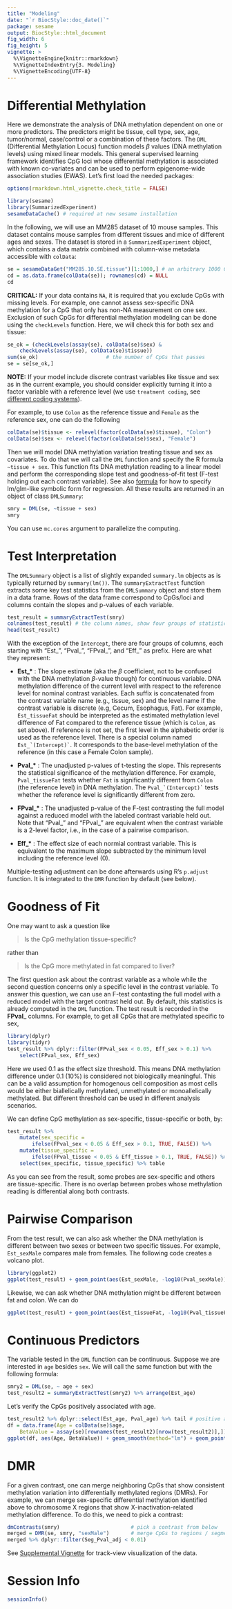 ```yaml
---
title: "Modeling"
date: "`r BiocStyle::doc_date()`"
package: sesame
output: BiocStyle::html_document
fig_width: 6
fig_height: 5
vignette: >
  %\VignetteEngine{knitr::rmarkdown}
  %\VignetteIndexEntry{3. Modeling}
  %\VignetteEncoding{UTF-8}
---
```


# Differential Methylation

Here we demonstrate the analysis of DNA methylation dependent on one or more
predictors. The predictors might be tissue, cell type, sex, age, tumor/normal,
case/control or a combination of these factors.  The `DML` (Differential
Methylation Locus) function models $\beta$ values (DNA methylation levels)
using mixed linear models. This general supervised learning framework
identifies CpG loci whose differential methylation is associated with known
co-variates and can be used to perform epigenome-wide association studies
(EWAS). Let's first load the needed packages:

```r
options(rmarkdown.html_vignette.check_title = FALSE)
```

```r
library(sesame)
library(SummarizedExperiment)
sesameDataCache() # required at new sesame installation
```

In the following, we will use an MM285 dataset of 10 mouse samples.  This
dataset contains mouse samples from different tissues and mice of different
ages and sexes.  The dataset is stored in a `SummarizedExperiment` object,
which contains a data matrix combined with column-wise metadata accessible with
`colData`:

```r
se = sesameDataGet("MM285.10.SE.tissue")[1:1000,] # an arbitrary 1000 CpGs
cd = as.data.frame(colData(se)); rownames(cd) = NULL
cd
```

**CRITICAL:** If your data contains `NA`, it is required that you exclude CpGs
with missing levels. For example, one cannot assess sex-specific DNA
methylation for a CpG that only has non-NA measurement on one sex. Exclusion
of such CpGs for differential methylation modeling can be done using the
`checkLevels` function. Here, we will check this for both sex and tissue:

```r
se_ok = (checkLevels(assay(se), colData(se)$sex) &
    checkLevels(assay(se), colData(se)$tissue))
sum(se_ok)                      # the number of CpGs that passes
se = se[se_ok,]
```

**NOTE:** If your model include discrete contrast variables like tissue and
sex as in the current example, you should consider explicitly turning it into a
factor variable with a reference level (we use `treatment coding`, see
[different coding systems](
https://stats.idre.ucla.edu/r/library/r-library-contrast-coding-systems-
for-categorical-variables/)).

For example, to use `Colon` as the
reference tissue and `Female` as the reference sex, one can do the following

```r
colData(se)$tissue <- relevel(factor(colData(se)$tissue), "Colon")
colData(se)$sex <- relevel(factor(colData(se)$sex), "Female")
```

Then we will model DNA methylation variation treating tissue and sex as
covariates. To do that we will call the `DML` function and specify the R
formula `~tissue + sex`. This function fits DNA methylation reading to a linear
model and perform the corresponding slope test and goodness-of-fit test (F-test
holding out each contrast variable). See also
[formula](https://stat.ethz.ch/R-manual/R-devel/library/stats/html/formula.html)
for how to specify lm/glm-like symbolic form for regression. All these results
are returned in an object of class `DMLSummary`:

```r
smry = DML(se, ~tissue + sex)
smry
```

You can use `mc.cores` argument to parallelize the computing.

# Test Interpretation

The `DMLSummary` object is a list of slightly expanded `summary.lm` objects as
is typically returned by `summary(lm())`. The `summaryExtractTest` function
extracts some key test statistics from the `DMLSummary` object and store them
in a data frame. Rows of the data frame correspond to CpGs/loci and columns
contain the slopes and p-values of each variable.

```r
test_result = summaryExtractTest(smry)
colnames(test_result) # the column names, show four groups of statistics
head(test_result)
```

With the exception of the `Intercept`, there are four groups of columns, each
starting with "Est_", "Pval_", "FPval_", and "Eff_" as prefix. Here are what
they represent:

* **Est_\*** : The slope estimate (aka the $\beta$ coefficient, not to be
confused with the DNA methylation $\beta$-value though) for continuous
variable. DNA methylation difference of the current level with respect to the
reference level for nominal contrast variables. Each suffix is concatenated
from the contrast variable name (e.g., tissue, sex) and the level name if the
contrast variable is discrete (e.g, Cecum, Esophagus, Fat).  For example,
`Est_tissueFat` should be interpreted as the estimated methylation level
difference of Fat compared to the reference tissue (which is `Colon`, as set
above). If reference is not set, the first level in the alphabetic order is
used as the reference level.  There is a special column named
``Est_`(Intercept)` ``.  It corresponds to the base-level methylation of the
reference (in this case a Female Colon sample).

* **Pval_\*** : The unadjusted p-values of t-testing the slope. This
represents the statistical significance of the methylation difference. For
example, `Pval_tissueFat` tests whether `Fat` is significantly different from
`Colon` (the reference level) in DNA methylation. The ``Pval_`(Intercept)` ``
tests whether the reference level is significantly different from zero.

* **FPval_\*** : The unadjusted p-value of the F-test contrasting the full
model against a reduced model with the labeled contrast variable held out. Note
that "Pval_" and "FPval_" are equivalent when the contrast variable is a
2-level factor, i.e., in the case of a pairwise comparison.

* **Eff_\*** : The effect size of each normial contrast variable. This is
equivalent to the maximum slope subtracted by the minimum level including the
reference level (0).

Multiple-testing adjustment can be done afterwards using R's `p.adjust`
function. It is integrated to the `DMR` function by default (see below).

# Goodness of Fit

One may want to ask a question like

> Is the CpG methylation tissue-specific?

rather than

> Is the CpG more methylated in fat compared to liver?

The first question ask about the contrast variable as a whole while the second
question concerns only a specific level in the contrast variable. To answer
this question, we can use an F-test contasting the full model with a reduced
model with the target contrast held out. By default, this statistics is already
computed in the `DML` function. The test result is recorded in the **FPval_**
columns. For example, to get all CpGs that are methylated specific to sex,

```r
library(dplyr)
library(tidyr)
test_result %>% dplyr::filter(FPval_sex < 0.05, Eff_sex > 0.1) %>%
    select(FPval_sex, Eff_sex)
```

Here we used 0.1 as the effect size threshold. This means DNA methylation
difference under 0.1 (10%) is considered not biologically meaningful. This can
be a valid assumption for homogenous cell composition as most cells would be
either biallelically methylated, unmethylated or monoallelically
methylated. But different threshold can be used in different analysis
scenarios.

We can define CpG methylation as sex-specific, tissue-specific or both, by:

```r
test_result %>%
    mutate(sex_specific =
        ifelse(FPval_sex < 0.05 & Eff_sex > 0.1, TRUE, FALSE)) %>%
    mutate(tissue_specific =
        ifelse(FPval_tissue < 0.05 & Eff_tissue > 0.1, TRUE, FALSE)) %>%
    select(sex_specific, tissue_specific) %>% table
```

As you can see from the result, some probes are sex-specific and others are
tissue-specific. There is no overlap between probes whose methylation reading
is differential along both contrasts.

# Pairwise Comparison

From the test result, we can also ask whether the DNA methylation is different
between two sexes or between two specific tissues. For example, `Est_sexMale`
compares male from females. The following code creates a volcano plot.

```r
library(ggplot2)
ggplot(test_result) + geom_point(aes(Est_sexMale, -log10(Pval_sexMale)))
```

Likewise, we can ask whether DNA methylation might be different between fat
and colon. We can do

```r
ggplot(test_result) + geom_point(aes(Est_tissueFat, -log10(Pval_tissueFat)))
```

# Continuous Predictors

The variable tested in the `DML` function can be continuous.
Suppose we are interested in `age` besides `sex`. We will call the
same function but with the following formula:

```r
smry2 = DML(se, ~ age + sex)
test_result2 = summaryExtractTest(smry2) %>% arrange(Est_age)
```

Let's verify the CpGs positively associated with age.

```r
test_result2 %>% dplyr::select(Est_age, Pval_age) %>% tail # positive assoc.
df = data.frame(Age = colData(se)$age,
    BetaValue = assay(se)[rownames(test_result2)[nrow(test_result2)],])
ggplot(df, aes(Age, BetaValue)) + geom_smooth(method="lm") + geom_point()
```

# DMR

For a given contrast, one can merge neighboring CpGs that show consistent
methylation variation into differentially methylated regions (DMRs).
For example, we can merge sex-specific differential methylation identified
above to chromosome X regions that show X-inactivation-related methylation
difference. To do this, we need to pick a contrast:

```r
dmContrasts(smry)                       # pick a contrast from below
merged = DMR(se, smry, "sexMale")       # merge CpGs to regions / segments
merged %>% dplyr::filter(Seg_Pval_adj < 0.01)
```

See [Supplemental
Vignette](https://zhou-lab.github.io/sesame/v1.14/supplemental.html#track) for
track-view visualization of the data.

# Session Info

```r
sessionInfo()
```